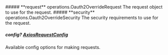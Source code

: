
<Collapsible>
    ##### **request** operations.Oauth2OverrideRequest
    The request object to use for the request.
    <Collapsible.Break/>
    <Oauth2OverrideRequest/>
</Collapsible>

<Collapsible>
    ##### **security** operations.Oauth2OverrideSecurity
    The security requirements to use for the request.
    <Collapsible.Break/>
    <Oauth2OverrideSecurity/>
</Collapsible>

##### **config?** [AxiosRequestConfig](https://axios-http.com/docs/req_config)
Available config options for making requests.

